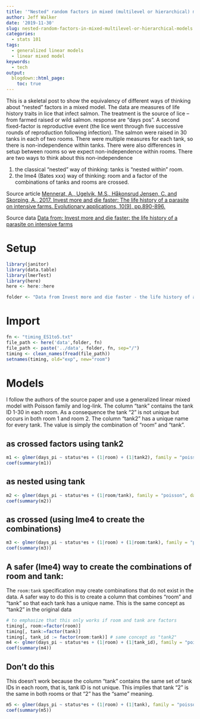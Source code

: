 ```yaml
---
title: '"Nested" random factors in mixed (multilevel or hierarchical) models'
author: Jeff Walker
date: '2019-11-30'
slug: nested-random-factors-in-mixed-multilevel-or-hierarchical-models
categories:
  - stats 101
tags:
  - generalized linear models
  - linear mixed model
keywords:
  - tech
output:
  blogdown::html_page:
    toc: true
---
```

This is a skeletal post to show the equivalency of different ways of thinking about "nested" factors in a mixed model. The data are measures of life history traits in lice that infect salmon. The treatment is the source of lice -- from farmed raised or wild salmon. response are "days pos". A second fixed-factor is reproductive event (the lice went through five successive rounds of reproduction following infection). The salmon were raised in 30 tanks in each of two rooms. There were multiple measures for each tank, so there is non-independence within tanks. There were also differences in setup between rooms so we expect non-independence within rooms. There are two ways to think about this non-independence

1. the classical "nested" way of thinking: tanks is "nested within" room. 
2. the lme4 (Bates xxx) way of thinking: room and a factor of the combinations of tanks and rooms are crossed.

Source article [Mennerat, A., Ugelvik, M.S., Håkonsrud Jensen, C. and Skorping, A., 2017. Invest more and die faster: The life history of a parasite on intensive farms. Evolutionary applications, 10(9), pp.890-896.](https://onlinelibrary.wiley.com/doi/full/10.1111/eva.12488)

Source data [Data from: Invest more and die faster: the life history of a parasite on intensive farms](https://datadryad.org/stash/dataset/doi:10.5061/dryad.4db01)

# Setup
```r
library(janitor)
library(data.table)
library(lmerTest)
library(here)
here <- here::here

folder <- "Data from Invest more and die faster - the life history of a parasite on intensive farms"

```

# Import

```r
fn <- "timing_ES1to5.txt"
file_path <- here('data',folder, fn)
file_path <- paste('../data', folder, fn, sep="/")
timing <- clean_names(fread(file_path))
setnames(timing, old="exp", new="room")
```

# Models

I follow the authors of the source paper and use a generalized linear mixed model with Poisson family and log-link. The column "tank" contains the tank ID 1-30 in each room. As a consequence the tank "2" is not unique but occurs in both room 1 and room 2. The column "tank2" has a unique name for every tank. The value is simply the combination of "room" and "tank".

## as crossed factors using tank2

```r
m1 <- glmer(days_pi ~ status*es + (1|room) + (1|tank2), family = "poisson", data = timing)
coef(summary(m1))
```

## as nested using tank

```r
m2 <- glmer(days_pi ~ status*es + (1|room/tank), family = "poisson", data = timing)
coef(summary(m2))
```

## as crossed (using lme4 to create the combinations)
```r
m3 <- glmer(days_pi ~ status*es + (1|room) + (1|room:tank), family = "poisson", data = timing)
coef(summary(m3))

```

## A safer (lme4) way to create the combinations of room and tank:
The `room:tank` specification may create combinations that do not exist in the data. A safer way to do this is to create a column that combines "room" and "tank" so that each tank has a unique name. This is the same concept as "tank2" in the original data

```r
# to emphasize that this only works if room and tank are factors
timing[, room:=factor(room)]
timing[, tank:=factor(tank)]
timing[, tank_id := factor(room:tank)] # same concept as "tank2"
m4 <- glmer(days_pi ~ status*es + (1|room) + (1|tank_id), family = "poisson", data = timing)
coef(summary(m4))
```

## Don't do this
This doesn't work because the column "tank" contains the same set of tank IDs in each room, that is, tank ID is not unique. This implies that tank "2" is the same in both rooms or that "2" has the "same" meaning.

```r

m5 <- glmer(days_pi ~ status*es + (1|room) + (1|tank), family = "poisson", data = timing)
coef(summary(m5))

```

